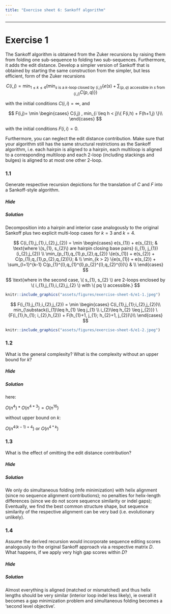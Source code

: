 ```yaml
---
title: "Exercise sheet 6: Sankoff algorithm"
---
```



---------------------------------

# Exercise 1

<!--- --------------------------------- -->

::: {.question data-latex=""}

The Sankoff algorithm is obtained from the Zuker recursions by raising them from folding one sub-sequence to folding two sub-sequences.
Furthermore, it adds the edit distance.
Develop a simpler version of Sankoff that is obtained by starting the same construction from the simpler, but less efficient, form of the Zuker recursions

$$
C(i,j) = \min_{1 \leq k \leq 4} \left( \min_{s \text{ is a $k$-loop closed by } (i,j)} \left\{ e(s) + \sum_{(p,q) \text{ accessible in $s$ from } (i,j)} C(p,q) \right\} \right)
$$

with the initial conditions $C(i,i) = \infty$, and

$$
F(i,j)= \min
 \begin{cases}
  C(i,j) ,
  min_{i \leq h < j}\{ F(i,h) + F(h+1,j) \}\\
 \end{cases}
$$


with the initial conditions $F(i,i) = 0$.

Furthermore, you can neglect the edit distance contribution.
Make sure that your algorithm still has the same structural restrictions as the Sankoff algorithm,
i.e. each hairpin is aligned to a hairpin,
each multiloop is aligned to a corresponding multiloop and each 2-loop (including stackings and bulges) is aligned to at most one other 2-loop.

:::

<!--- --------------------------------- -->

### 1.1

::: {.question data-latex=""}

Generate respective recursion depictions for the translation of $C$ and $F$ into a Sankoff-style algorithm.

:::

#### {.tabset}

##### Hide

##### Solution

::: {.answer data-latex=""}

Decomposition into a hairpin and interior case analogously to the original Sankoff plus two explicit multi-loop cases for $k=3$ and $k=4$.

$$
  C(i_{1},j_{1},i_{2},j_{2}) = \min
  \begin{cases}
    e(s_{1}) + e(s_{2}); & \text{where \(s_{1}, s_{2}\) are hairpin closing base pairs} (i_{1}, j_{1})(i_{2},j_{2}) \\
    \min_{p_{1},q_{1},p_{2},q_{2}} \{e(s_{1}) + e(s_{2}) + C(p_{1},q_{1},p_{2},q_{2})\}; & \\
    \min_{k > 2} \{e(s_{1}) + e(s_{2}) + \sum_{l=1}^{k-1} C(p_{1}^{l},q_{1}^{l},p_{2}^{l},q_{2}^{l})\} & \\
  \end{cases}
$$

$$
\text{where in the second case, \( s_{1}, s_{2} \) are 2-loops enclosed by \( i_{1},j_{1},i_{2},j_{2} \) with \( pq \) accessible.}
$$


```r
knitr::include_graphics("assets/figures/exercise-sheet-6/e1-1.jpeg")
```

$$
  F(i_{1},j_{1},i_{2},j_{2}) = \min
  \begin{cases}
    C(i_{1},j_{1};i_{2},j_{2})\\
    min_{\substack{i_{1}\leq h_{1} \leq j_{1} \\ i_{2}\leq h_{2} \leq j_{2}}} \{F(i_{1},h_{1}; i_{2},h_{2}) +  F(h_{1}+1, j_{1}; h_{2}+1, j_{2})\}\\
  \end{cases}
$$

```r
knitr::include_graphics("assets/figures/exercise-sheet-6/e1-2.jpeg")
```

:::

#### {-}

<!--- --------------------------------- -->

### 1.2

::: {.question data-latex=""}

What is the general complexity?
What is the complexity without an upper bound for $k$?

:::

#### {.tabset}

##### Hide

##### Solution

::: {.answer data-latex=""}

here:

$O(n^4)*O(n^{4*3}) = O(n^{16})$

without upper bound on $k$:

$O(n^{4(k-1)+4})$ or $O(n^{4*k})$

:::

#### {-}

<!--- --------------------------------- -->

### 1.3

::: {.question data-latex=""}

What is the effect of omitting the edit distance contribution?

:::

#### {.tabset}

##### Hide

##### Solution

::: {.answer data-latex=""}

We only do simultaneous folding (mfe minimization) with helix alignment (since no sequence alignment contributions);
no penalties for helix-length differences (since we do not score sequence similarity or indel gaps);
Eventually, we find the best common structure shape, but sequence similarity of the respective alignment can be very bad (i.e. evolutionary unlikely).

:::

#### {-}

<!--- --------------------------------- -->

### 1.4

::: {.question data-latex=""}

Assume the derived recursion would incorporate sequence editing scores analogously to the original Sankoff approach via a respective matrix $D$.
What happens, if we apply very high gap scores within $D$?

:::

#### {.tabset}

##### Hide

##### Solution

::: {.answer data-latex=""}

Almost everything is aligned (matched or mismatched) and thus helix lengths should be very similar (interior loop indel less likely), ie overall it becomes a gap minimization problem and simultaneous folding becomes a 'second level objective'.

:::

#### {-}

<!--- --------------------------------- -->

